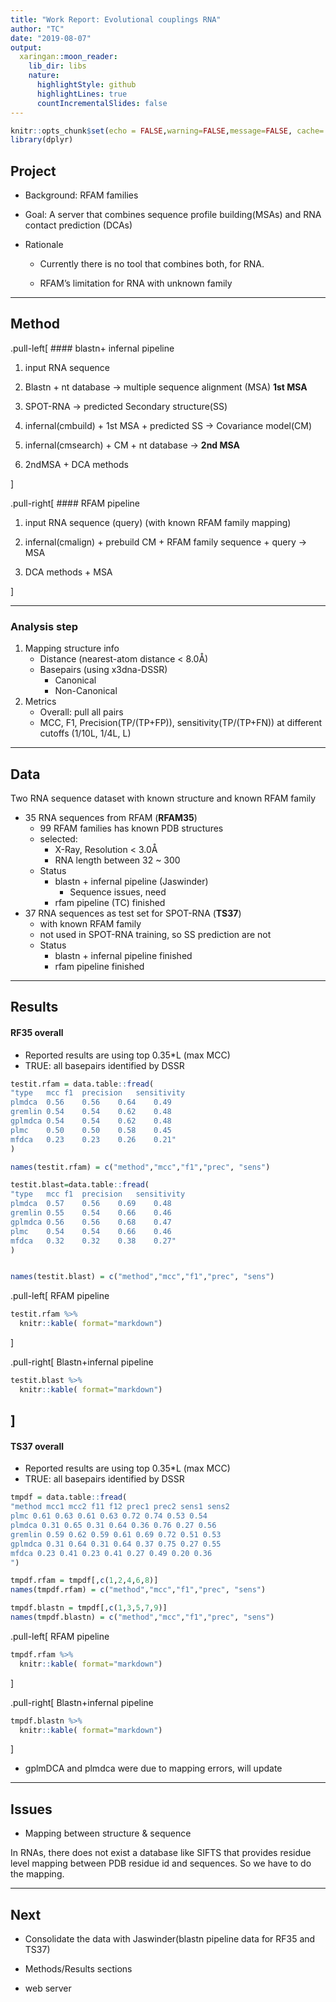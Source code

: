 ```yaml
---
title: "Work Report: Evolutional couplings RNA"
author: "TC"
date: "2019-08-07"
output:
  xaringan::moon_reader:
    lib_dir: libs
    nature:
      highlightStyle: github
      highlightLines: true
      countIncrementalSlides: false
---
```


```r
knitr::opts_chunk$set(echo = FALSE,warning=FALSE,message=FALSE, cache= FALSE)
library(dplyr)
```

## Project

- Background: RFAM families

- Goal: A server that combines sequence profile building(MSAs) and RNA contact prediction (DCAs)

- Rationale
    - Currently there is no tool that combines both, for RNA.
    
    - RFAM's limitation for RNA with unknown family
    
---

## Method

.pull-left[
#### blastn+ infernal pipeline

1. input RNA sequence 

1. Blastn + nt database -> multiple sequence alignment (MSA) **1st MSA**

1. SPOT-RNA -> predicted Secondary structure(SS)

1. infernal(cmbuild) + 1st MSA + predicted SS  -> Covariance model(CM)

1. infernal(cmsearch) + CM + nt database -> **2nd MSA**

1. 2ndMSA + DCA methods

]

.pull-right[
#### RFAM pipeline

1. input RNA sequence (query) (with known RFAM family mapping)

1. infernal(cmalign) + prebuild CM + RFAM family sequence + query -> MSA

1. DCA methods + MSA 

]

---

### Analysis step

1. Mapping structure info 
    - Distance (nearest-atom distance < 8.0Å)
    - Basepairs (using x3dna-DSSR)
        - Canonical
        - Non-Canonical

1. Metrics
    - Overall: pull all pairs 
    - MCC, F1, Precision(TP/(TP+FP)), sensitivity(TP/(TP+FN)) at different cutoffs (1/10L, 1/4L, L)



---

## Data

Two RNA sequence dataset with known structure and known RFAM family

- 35 RNA sequences from RFAM (**RFAM35**)
    - 99 RFAM families has known PDB structures
    - selected:
        - X-Ray, Resolution < 3.0Å
        - RNA length between 32 ~ 300
    - Status
      - blastn + infernal pipeline (Jaswinder)
          - Sequence issues, need
      - rfam pipeline (TC) finished
      
- 37 RNA sequences as test set for SPOT-RNA (**TS37**)
    - with known RFAM family
    - not used in SPOT-RNA training, so SS prediction are not 
    - Status
      - blastn + infernal pipeline finished
      - rfam pipeline finished

---

## Results

#### RF35 overall

- Reported results are using top 0.35*L (max MCC)
- TRUE: all basepairs identified by DSSR

```r
testit.rfam = data.table::fread(
"type	mcc	f1	precision	sensitivity
plmdca	0.56	0.56	0.64	0.49
gremlin	0.54	0.54	0.62	0.48
gplmdca	0.54	0.54	0.62	0.48
plmc	0.50	0.50	0.58	0.45
mfdca	0.23	0.23	0.26	0.21"
)

names(testit.rfam) = c("method","mcc","f1","prec", "sens")

testit.blast=data.table::fread(
"type	mcc	f1	precision	sensitivity
plmdca	0.57	0.56	0.69	0.48
gremlin	0.55	0.54	0.66	0.46
gplmdca	0.56	0.56	0.68	0.47
plmc	0.54	0.54	0.66	0.46
mfdca	0.32	0.32	0.38	0.27"
)


names(testit.blast) = c("method","mcc","f1","prec", "sens")


```


.pull-left[
RFAM pipeline

```r
testit.rfam %>%
  knitr::kable( format="markdown")
```


]

.pull-right[
Blastn+infernal pipeline 
```r
testit.blast %>%
  knitr::kable( format="markdown")
```
]
---
#### TS37 overall

- Reported results are using top 0.35*L (max MCC)
- TRUE: all basepairs identified by DSSR

```r
tmpdf = data.table::fread(
"method mcc1 mcc2 f11 f12 prec1 prec2 sens1 sens2
plmc 0.61 0.63 0.61 0.63 0.72 0.74 0.53 0.54
plmdca 0.31 0.65 0.31 0.64 0.36 0.76 0.27 0.56
gremlin 0.59 0.62 0.59 0.61 0.69 0.72 0.51 0.53
gplmdca 0.31 0.64 0.31 0.64 0.37 0.75 0.27 0.55
mfdca 0.23 0.41 0.23 0.41 0.27 0.49 0.20 0.36
")

tmpdf.rfam = tmpdf[,c(1,2,4,6,8)]
names(tmpdf.rfam) = c("method","mcc","f1","prec", "sens")

tmpdf.blastn = tmpdf[,c(1,3,5,7,9)]
names(tmpdf.blastn) = c("method","mcc","f1","prec", "sens")
```

.pull-left[
RFAM pipeline

```r
tmpdf.rfam %>%
  knitr::kable( format="markdown")
```


]

.pull-right[
Blastn+infernal pipeline 
```r
tmpdf.blastn %>%
  knitr::kable( format="markdown")
```
]

* gplmDCA and plmdca were due to mapping errors, will update

---

## Issues

- Mapping between structure & sequence

In RNAs, there does not exist a database like SIFTS that provides residue level mapping between PDB residue id and sequences. So we have to do the mapping.

---

## Next

- Consolidate the data with Jaswinder(blastn pipeline data for RF35 and TS37)

- Methods/Results sections

- web server



